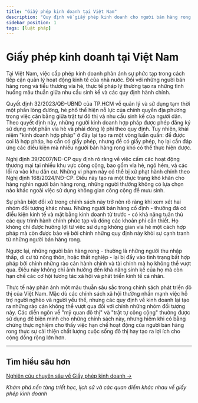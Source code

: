 ```yaml
---
title: "Giấy phép kinh doanh tại Việt Nam"
description: "Quy định về giấy phép kinh doanh cho người bán hàng rong và cố định tại Việt Nam"
sidebar_position: 1
tags: [luật pháp]
---
```



# Giấy phép kinh doanh tại Việt Nam

Tại Việt Nam, việc cấp phép kinh doanh phản ánh sự phức tạp trong cách tiếp cận quản lý hoạt động kinh tế của nhà nước. Đối với những người bán hàng rong và tiểu thương vỉa hè, thực tế pháp lý thường tạo ra những tình huống mâu thuẫn giữa nhu cầu sinh kế và các quy định hành chính.

Quyết định 32/2023/QĐ-UBND của TP.HCM về quản lý và sử dụng tạm thời một phần lòng đường, hè phố thể hiện nỗ lực của chính quyền địa phương trong việc cân bằng giữa trật tự đô thị và nhu cầu sinh kế của người dân. Theo quyết định này, những người kinh doanh hợp pháp được phép đăng ký sử dụng một phần vỉa hè và phải đóng lệ phí theo quy định. Tuy nhiên, khái niệm "kinh doanh hợp pháp" ở đây lại tạo ra một vòng luẩn quẩn: để được coi là hợp pháp, họ cần có giấy phép, nhưng để có giấy phép, họ lại cần đáp ứng các điều kiện mà nhiều người bán hàng rong khó có thể thực hiện được.

Nghị định 39/2007/NĐ-CP quy định rõ ràng về việc cấm các hoạt động thương mại tại nhiều khu vực công cộng, bao gồm vỉa hè, ngõ hẻm, và các lối ra vào khu dân cư. Những vi phạm này có thể bị xử phạt hành chính theo Nghị định 168/2024/NĐ-CP. Điều này tạo ra một thực trạng khó khăn cho hàng nghìn người bán hàng rong, những người thường không có lựa chọn nào khác ngoài việc sử dụng không gian công cộng để mưu sinh.

Sự phân biệt đối xử trong chính sách này trở nên rõ ràng khi xem xét hai nhóm đối tượng khác nhau. Những người bán hàng cố định - thường đã có điều kiện kinh tế và mặt bằng kinh doanh từ trước - có khả năng tuân thủ các quy trình hành chính phức tạp và đóng các khoản phí cần thiết. Họ không chỉ được hưởng lợi từ việc sử dụng không gian vỉa hè một cách hợp pháp mà còn được bảo vệ bởi chính những quy định này khỏi sự cạnh tranh từ những người bán hàng rong.

Ngược lại, những người bán hàng rong - thường là những người thu nhập thấp, di cư từ nông thôn, hoặc thất nghiệp - lại bị đẩy vào tình trạng bất hợp pháp bởi chính những rào cản hành chính và tài chính mà họ không thể vượt qua. Điều này không chỉ ảnh hưởng đến khả năng sinh kế của họ mà còn hạn chế các cơ hội tương tác xã hội và phát triển kinh tế cá nhân.

Thực tế này phản ánh một mâu thuẫn sâu sắc trong chính sách phát triển đô thị của Việt Nam. Mặc dù các chính sách xã hội thường nhấn mạnh việc hỗ trợ người nghèo và người yếu thế, nhưng các quy định về kinh doanh lại tạo ra những rào cản không thể vượt qua đối với chính những nhóm đối tượng này. Các diễn ngôn về "mỹ quan đô thị" và "trật tự công cộng" thường được sử dụng để biện minh cho những chính sách này, nhưng hiếm khi có bằng chứng thực nghiệm cho thấy việc hạn chế hoạt động của người bán hàng rong thực sự cải thiện chất lượng cuộc sống đô thị hay tạo ra lợi ích cho cộng đồng rộng lớn hơn.

---

## Tìm hiểu sâu hơn

[Nghiên cứu chuyên sâu về Giấy phép kinh doanh →](/knowledge-base/giay-phep-kinh-doanh)

*Khám phá nền tảng triết học, lịch sử và các quan điểm khác nhau về giấy phép kinh doanh*